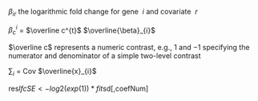 $\beta_{ir}$ the logarithmic fold change for gene $\ i$ and covariate $\ r$

$\beta_{c}^{i}$ = $\overline c^{t}$ $\overline{\beta}_{i}$

$\overline c$  represents a numeric contrast, e.g., 1 and −1 specifying the numerator and denominator of a simple two-level contrast

$\sum_{i}$ = Cov $\overline{x}_{i}$


res$lfcSE <- log2(exp(1)) * fit$sd[,coefNum]
